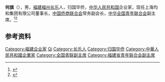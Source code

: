 '''何旗'''（{{bd|1982年|}}），男，[[福建|福建]][[福州|福州]][[长乐|长乐]]人，归国华侨，[[中华人民共和国|中华人民共和国]]企业家，现任上海均和集团有限公司董事长，[[中国侨商联合会|中国侨商联合会]]常务副会长，[[中华全国青年联合会|中华全国青年联合会]]副主席。<ref>{{Cite web|title=何旗 上海均和集团有限公司董事长|url=http://www.accem.org.cn/a/bzmd/dshiji/2016/0113/16528.html|accessdate=2020-08-19|work=中国商业企业管理协会}}{{Dead link}}</ref><ref>{{Cite web|title=何旗|url=http://www.qiaoshang.org/staticpages1/cwfhz/20160512/3055.html|accessdate=2020-08-19|work=中国侨商联合会}}</ref>

== 参考资料 ==
{{reflist}}

{{中国人物小作品}}
{{Navboxes 
| title  = 何旗在[[中华全国青年联合会|中华全国青年联合会]]的职务
| list1  =
{{中华全国青年联合会第十二届委员会}}
{{中华全国青年联合会第十三届委员会}}
}}

{{Authority control}}
{{DEFAULTSORT:He何}}
[[Category:福建企业家|Category:福建企业家]]
[[Category:何姓|Qi]]
[[Category:长乐人|Category:长乐人]]
[[Category:归国华侨|Category:归国华侨]]
[[Category:中華人民共和國企業家|Category:中華人民共和國企業家]]
[[Category:全国青联副主席|Category:全国青联副主席]]
[[Category:福建省青年联合会副主席|Category:福建省青年联合会副主席]]